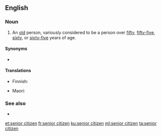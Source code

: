 ==English==

===Noun===
{{en-noun}}

# An [[old]] person, variously considered to be a person over [[fifty]], [[fifty-five]], [[sixty]], or [[sixty-five]] years of age.

====Synonyms====
* {{l|en|older adult}}

====Translations====
{{trans-top|old person}}
* Finnish: {{t+|fi|vanhus}}
{{trans-mid}}
* Maori: {{t|mi|mātāpuputu}}
{{trans-bottom}}

===See also===
* {{l|en|grey power}}

[[et:senior citizen]]
[[fr:senior citizen]]
[[ku:senior citizen]]
[[ml:senior citizen]]
[[ta:senior citizen]]
